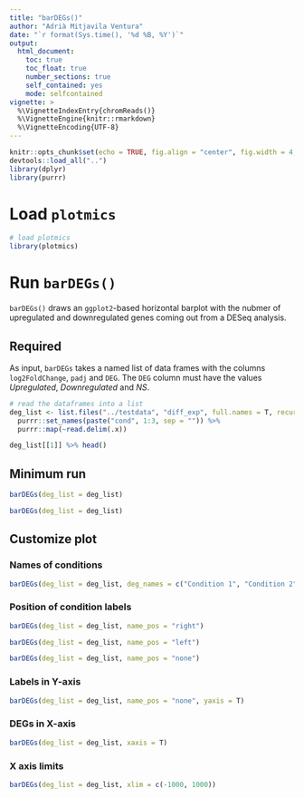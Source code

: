 ```yaml
---
title: "barDEGs()"
author: "Adrià Mitjavila Ventura"
date: "`r format(Sys.time(), '%d %B, %Y')`"
output:
  html_document:
    toc: true
    toc_float: true
    number_sections: true
    self_contained: yes
    mode: selfcontained
vignette: >
  %\VignetteIndexEntry{chromReads()}
  %\VignetteEngine{knitr::rmarkdown}
  %\VignetteEncoding{UTF-8}
---
```


```r
knitr::opts_chunk$set(echo = TRUE, fig.align = "center", fig.width = 4, fig.height = 4)
devtools::load_all("..")
library(dplyr)
library(purrr)
```

# Load `plotmics`

```r
# load plotmics
library(plotmics)
```

# Run `barDEGs()`

`barDEGs()` draws an `ggplot2`-based horizontal barplot with the nubmer of upregulated and downregulated genes coming out from a DESeq analysis.

## Required

As input, `barDEGs` takes a named list of data frames with the columns `log2FoldChange`, `padj` and `DEG`. The `DEG` column must have the values *Upregulated*, *Downregulated* and *NS*.

```r
# read the dataframes into a list
deg_list <- list.files("../testdata", "diff_exp", full.names = T, recursive = T) %>%
  purrr::set_names(paste("cond", 1:3, sep = "")) %>%
  purrr::map(~read.delim(.x))

deg_list[[1]] %>% head()
```

## Minimum  run

```r
barDEGs(deg_list = deg_list)
```

```r
barDEGs(deg_list = deg_list)
```

## Customize plot

### Names of conditions

```r
barDEGs(deg_list = deg_list, deg_names = c("Condition 1", "Condition 2", "Condition 3"))
```

### Position of condition labels

```r
barDEGs(deg_list = deg_list, name_pos = "right")
```

```r
barDEGs(deg_list = deg_list, name_pos = "left")
```

```r
barDEGs(deg_list = deg_list, name_pos = "none")
```

### Labels in Y-axis

```r
barDEGs(deg_list = deg_list, name_pos = "none", yaxis = T)
```

### DEGs in X-axis

```r
barDEGs(deg_list = deg_list, xaxis = T)
```

### X axis limits

```r
barDEGs(deg_list = deg_list, xlim = c(-1000, 1000))
```



